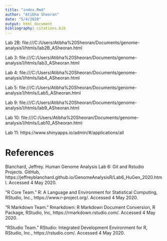 ```yaml
---
title: "index.Rmd"
author: "Atibha Sheoran"
date: "5/4/2020"
output: html_document
bibliography: citations.bib
---
```


Lab 2B: file:///C:/Users/Atibha%20Sheoran/Documents/genome-analysis1/htmls/lab2B_ASheoran.html

Lab 3: file:///C:/Users/Atibha%20Sheoran/Documents/genome-analysis1/htmls/lab3_ASheoran.html

Lab 4: file:///C:/Users/Atibha%20Sheoran/Documents/genome-analysis1/htmls/lab4_ASheoran.html

Lab 5: file:///C:/Users/Atibha%20Sheoran/Documents/genome-analysis1/htmls/Lab5_ASheoran.html

Lab 9: file:///C:/Users/Atibha%20Sheoran/Documents/genome-analysis1/htmls/lab9_ASheoran.html

Lab 10: file:///C:/Users/Atibha%20Sheoran/Documents/genome-analysis1/htmls/Lab10_ASheoran.html

Lab 11: https://www.shinyapps.io/admin/#/applications/all


# References


Blanchard, Jeffrey. Human Genome Analysis Lab 6: Git and Rstudio Projects. GitHub, https://jeffreyblanchard.github.io/GenomeAnalysisR/Lab6_HuGen_2020.html. Accessed 4 May 2020.

“R Core Team.” R: A Language and Environment for Statistical Computing, RStudio, Inc., https://www.r-project.org/. Accessed 4 May 2020.

“R Markdown Team.” Rmarkdown: R Markdown Document Conversion, R Package, RStudio, Inc, https://rmarkdown.rstudio.com/. Accessed 4 May 2020.

“RStudio Team.” RStudio: Integrated Development Environment for R, RStudio, Inc., https://rstudio.com/. Accessed 4 May 2020.